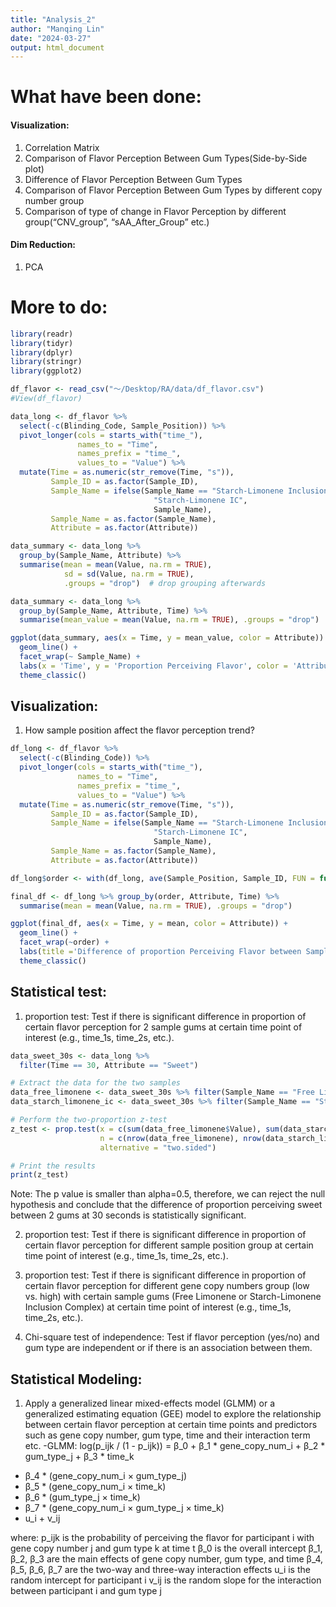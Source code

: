 ```yaml
---
title: "Analysis_2"
author: "Manqing Lin"
date: "2024-03-27"
output: html_document
---
```


# What have been done:
#### Visualization: 
1. Correlation Matrix
2. Comparison of Flavor Perception Between Gum Types(Side-by-Side plot)
3. Difference of Flavor Perception Between Gum Types
4. Comparison of Flavor Perception Between Gum Types by different copy number group
5. Comparison of type of change in Flavor Perception by different group("CNV_group", "sAA_After_Group" etc.)

#### Dim Reduction:
1. PCA

# More to do:

```r
library(readr)
library(tidyr)
library(dplyr)
library(stringr)
library(ggplot2)
```

```r
df_flavor <- read_csv("～/Desktop/RA/data/df_flavor.csv")
#View(df_flavor)
```

```r
data_long <- df_flavor %>%
  select(-c(Blinding_Code, Sample_Position)) %>%
  pivot_longer(cols = starts_with("time_"),
               names_to = "Time",
               names_prefix = "time_", 
               values_to = "Value") %>%
  mutate(Time = as.numeric(str_remove(Time, "s")),
         Sample_ID = as.factor(Sample_ID),
         Sample_Name = ifelse(Sample_Name == "Starch-Limonene Inclusion Complex",
                                "Starch-Limonene IC",
                                Sample_Name),
         Sample_Name = as.factor(Sample_Name),
         Attribute = as.factor(Attribute))
```

```r
data_summary <- data_long %>%
  group_by(Sample_Name, Attribute) %>%
  summarise(mean = mean(Value, na.rm = TRUE),
            sd = sd(Value, na.rm = TRUE),
            .groups = "drop")  # drop grouping afterwards
```

```r
data_summary <- data_long %>%
  group_by(Sample_Name, Attribute, Time) %>%
  summarise(mean_value = mean(Value, na.rm = TRUE), .groups = "drop")

ggplot(data_summary, aes(x = Time, y = mean_value, color = Attribute)) +
  geom_line() +
  facet_wrap(~ Sample_Name) +
  labs(x = 'Time', y = 'Proportion Perceiving Flavor', color = 'Attribute') +
  theme_classic()
```

## Visualization:
1. How sample position affect the flavor perception trend?
```r
df_long <- df_flavor %>%
  select(-c(Blinding_Code)) %>%
  pivot_longer(cols = starts_with("time_"),
               names_to = "Time",
               names_prefix = "time_", 
               values_to = "Value") %>%
  mutate(Time = as.numeric(str_remove(Time, "s")),
         Sample_ID = as.factor(Sample_ID),
         Sample_Name = ifelse(Sample_Name == "Starch-Limonene Inclusion Complex",
                                "Starch-Limonene IC",
                                Sample_Name),
         Sample_Name = as.factor(Sample_Name),
         Attribute = as.factor(Attribute))

df_long$order <- with(df_long, ave(Sample_Position, Sample_ID, FUN = function(x) paste(unique(x), collapse = "-")))

final_df <- df_long %>% group_by(order, Attribute, Time) %>%
  summarise(mean = mean(Value, na.rm = TRUE), .groups = "drop")
```

```r
ggplot(final_df, aes(x = Time, y = mean, color = Attribute)) +
  geom_line() +
  facet_wrap(~order) +
  labs(title ='Difference of proportion Perceiving Flavor between Sample Position', x = 'Time', y = 'Proportion Perceiving Flavor', color = 'Attribute') +
  theme_classic()
```


## Statistical test:
1. proportion test: Test if there is significant difference in proportion of certain flavor perception for 2 sample gums at certain time point of interest (e.g., time_1s, time_2s, etc.). 
```r
data_sweet_30s <- data_long %>%
  filter(Time == 30, Attribute == "Sweet")

# Extract the data for the two samples
data_free_limonene <- data_sweet_30s %>% filter(Sample_Name == "Free Limonene")
data_starch_limonene_ic <- data_sweet_30s %>% filter(Sample_Name == "Starch-Limonene IC")

# Perform the two-proportion z-test
z_test <- prop.test(x = c(sum(data_free_limonene$Value), sum(data_starch_limonene_ic$Value)),
                    n = c(nrow(data_free_limonene), nrow(data_starch_limonene_ic)),
                    alternative = "two.sided")

# Print the results
print(z_test)
```
Note: The p value is smaller than alpha=0.5, therefore, we can reject the null hypothesis and conclude that the difference of proportion perceiving sweet between 2 gums at 30 seconds is statistically significant. 

2. proportion test: Test if there is significant difference in proportion of certain flavor perception for different sample position group at certain time point of interest (e.g., time_1s, time_2s, etc.).

3. proportion test: Test if there is significant difference in proportion of certain flavor perception for different gene copy numbers group (low vs. high) with certain sample gums (Free Limonene or Starch-Limonene Inclusion Complex) at certain time point of interest (e.g., time_1s, time_2s, etc.).

4. Chi-square test of independence: Test if flavor perception (yes/no) and gum type are independent or if there is an association between them.


## Statistical Modeling:
1. Apply a generalized linear mixed-effects model (GLMM) or a generalized estimating equation (GEE) model to explore the relationship between certain flavor perception at certain time points and predictors such as gene copy number, gum type, time and their interaction term etc. 
-GLMM: log(p_ijk / (1 - p_ijk)) = β_0 + β_1 * gene_copy_num_i + β_2 * gum_type_j + β_3 * time_k
+ β_4 * (gene_copy_num_i × gum_type_j)
+ β_5 * (gene_copy_num_i × time_k)
+ β_6 * (gum_type_j × time_k)
+ β_7 * (gene_copy_num_i × gum_type_j × time_k)
+ u_i + v_ij

where:
p_ijk is the probability of perceiving the flavor for participant i with gene copy number j and gum type k at time t
β_0 is the overall intercept
β_1, β_2, β_3 are the main effects of gene copy number, gum type, and time
β_4, β_5, β_6, β_7 are the two-way and three-way interaction effects
u_i is the random intercept for participant i
v_ij is the random slope for the interaction between participant i and gum type j
